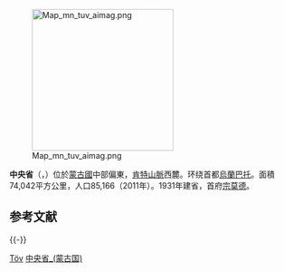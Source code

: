 {{Expand language|1=en|time=2022-02-17T03:43:38+00:00}}
{{Infobox settlement
| name = 中央省<br />Töv Province
| native_name = Төв аймаг<br />{{MongolUnicode|ᠲᠥᠪ}}{{MongolUnicode|ᠠᠶᠢᠮᠠᠭ}}
| native_name_lang = mn
| settlement_type = [[省_(蒙古國)|省]]
| image_skyline = Manzushir.jpg
| image_alt =
| image_caption =  Mandsushir寺遺址 
| image_flag = Tov aymag flag.svg
| flag_alt =
| image_seal = 
| seal_alt =
| image_shield = Mn coa töv aimag.svg
| shield_alt =
| nickname =
| motto =
| image_map = Töv in Mongolia.svg
| map_alt =
| map_caption = 
| pushpin_map =
| pushpin_label_position =
| pushpin_map_alt =
| pushpin_map_caption =
| latd = 47 |latm = 30 |lats =  |latNS = N
| longd = 106 |longm = 15 |longs =  |longEW = E
| coor_pinpoint =
| coordinates_type = 
| coordinates_display = inline,title
| coordinates_footnotes =
| subdivision_type = 國家
| subdivision_name = 蒙古國
| established_title = 成立
| established_date = {{Start date|1931}}
| founder =
| seat_type = 省城
| seat = [[宗莫德|宗莫德]]
| government_footnotes =
| leader_party =
| leader_title = 
| leader_name = 
| unit_pref = Metric<!-- or US or UK -->
| area_footnotes =
| area_total_km2 = 74042.37
| area_land_km2 =
| area_water_km2 =
| area_water_percent =
| area_note = 
| elevation_footnotes =
| elevation_m =
| population_footnotes =
| population_total = 85166
| population_as_of = 2011
| population_density_km2 = auto
| population_demonym = 
| population_note = <ref name="Pop2008">[http://www.statis.mn/webs/aimags/14/my%20webs/hun%20am2008.pdf Töv Aimag Population Yearbook 2008]{{dead link|date=2017年11月 |bot=InternetArchiveBot |fix-attempted=yes }}</ref>
| timezone1 = UTC+8
| utc_offset1 =
| timezone1_DST =
| utc_offset1_DST =
| postal_code_type =
| postal_code =
| area_code_type =
| area_code = +976 (0)127
| iso_code = MN-047
| website = {{URL |tov.gov.mn}}
| footnotes =
}}
[[File:Map_mn_tuv_aimag.png|250px]]

'''中央省'''（{{lang-mn|Төв аймаг|Töv aimag}}，{{ppp|ᠲᠥᠪ ᠠᠶᠢᠮᠠᠭ}}）位於[[蒙古國|蒙古國]]中部偏東，[[肯特山脈|肯特山脈]]西麓。环绕首都[[烏蘭巴托|烏蘭巴托]]。面積74,042平方公里，人口85,166（2011年）。1931年建省，首府[[宗莫德|宗莫德]]。

== 参考文献 ==
{{Reflist}}{{蒙古地理小作品}}{{-}}
{{蒙古国一级行政区}}

[[Category:蒙古国省份|Töv]]
[[Category:中央省_(蒙古国)|]]